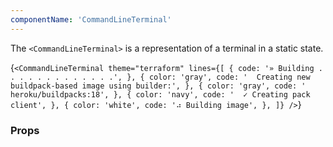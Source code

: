 ```yaml
---
componentName: 'CommandLineTerminal'
---
```


The `<CommandLineTerminal>` is a representation of a terminal in a static state.

<LiveComponent>{`<CommandLineTerminal
  theme="terraform"
  lines={[
    {
      code: '» Building . . . . . . . . . . . . .',
    },
    {
      color: 'gray',
      code: '  Creating new buildpack-based image using builder:',
    },
    {
      color: 'gray',
      code: '  heroku/buildpacks:18',
    },
    {
      color: 'navy',
      code: '  ✓ Creating pack client',
    },
    {
      color: 'white',
      code: '⠴ Building image',
    },
  ]}
/>`}</LiveComponent>

<UsageDetails packageName="@hashicorp/react-terminal" />

### Props

<PropsTable props={componentProps} />
